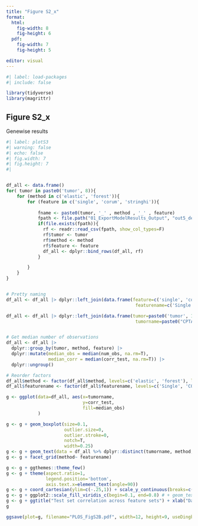 ```yaml
---
title: "Figure S2_x"
format: 
  html:
    fig-width: 8
    fig-height: 6
  pdf:
    fig-width: 7
    fig-height: 5

editor: visual
---
```


```r
#| label: load-packages
#| include: false

library(tidyverse)
library(magrittr)

```

## Figure S2_x

Genewise results

```r
#| label: plotS3
#| warning: false
#| echo: false
#| fig.width: 7
#| fig.height: 7
#| 


df_all <- data.frame()
for( tumor in paste0('tumor', 8)){
    for (method in c('elastic', 'forest')){
        for (feature in c('single', 'corum', 'stringhi')){
          
            fname <- paste0(tumor, '_' , method , '_' , feature)
            fpath <- file.path("01_ExportModelResults_Output", "out5_descending", paste0("01_ExportModelResults_", fname, ".csv"))
            if(file.exists(fpath)){
              rf <- readr::read_csv(fpath, show_col_types=F)
              rf$tumor <- tumor
              rf$method <- method
              rf$feature <- feature
              df_all <- dplyr::bind_rows(df_all, rf)
            }

        }
    }
}


# Pretty naming
df_all <- df_all |> dplyr::left_join(data.frame(feature=c('single', 'corum', 'stringhi'),
                                                 featurename=c('Single', 'CORUM', 'STRING 800')))

df_all <- df_all |> dplyr::left_join(data.frame(tumor=paste0('tumor', 1:8),
                                                 tumorname=paste0("CPTAC_Descending_", 1:8)))


# Get median number of observations
df_all <- df_all |> 
  dplyr::group_by(tumor, method, feature) |> 
  dplyr::mutate(median_obs = median(num_obs, na.rm=T),
                median_corr = median(corr_test, na.rm=T)) |>
  dplyr::ungroup()

# Reorder factors
df_all$method <- factor(df_all$method, levels=c('elastic', 'forest'), label=c('Elastic Net', 'Random Forest'))
df_all$featurename <- factor(df_all$featurename, levels=c('Single', 'CORUM', 'STRING 800'))

g <- ggplot(data=df_all, aes(x=tumorname, 
                             y=corr_test, 
                             fill=median_obs)
            ) 

g <- g + geom_boxplot(size=0.1, 
                      outlier.size=0,
                      outlier.stroke=0,
                      notch=T,
                      width=0.25)  
g <- g + geom_text(data = df_all %>% dplyr::distinct(tumorname, method, featurename, median_corr, median_obs), aes(y=median_corr, label=round(median_corr, 3)), size=3, angle=90, vjust=1.7)
g <- g + facet_grid(method~ featurename)

g <- g + ggthemes::theme_few()
g <- g + theme(aspect.ratio=1, 
               legend.position='bottom',
               axis.text.x=element_text(angle=90))
g <- g + coord_cartesian(ylim=c(-.25,1)) + scale_y_continuous(breaks=c(-0.25, 0, 0.25, 0.5, 0.75, 1))
g <- g + ggplot2::scale_fill_viridis_c(begin=0.1, end=0.8) # + geom_text(aes(label=round(median(corr_test), 3)), size=2, angle=90, vjust=1.5)
g <- g + ggtitle("Test set correlation across feature sets") + xlab("Data sets") + ylab("Test set correlation (predicted vs. empirical)") + guides(fill=guide_legend(title="Median number of total observations"))
g

ggsave(plot=g, filename="PLOS_FigS2B.pdf", width=12, height=9, useDingbats=F)
```


